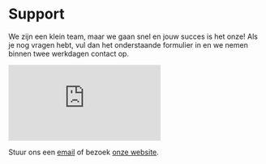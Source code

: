 # Support

We zijn een klein team, maar we gaan snel en jouw succes is het onze! 
Als je nog vragen hebt, vul dan het onderstaande formulier in en we nemen binnen twee werkdagen contact op. 

<div style={{ position: 'relative', width: '100%', height: '700px', marginTop: '20px' }}>
    <iframe
        src="https://share-eu1.hsforms.com/1IKi5Eg2DT3C1BoWQzNQ0Eg2drqet" 
        title="Embedded Form"
        frameborder="0"
        style={{ width: '100%', height: '100%' }}
    ></iframe>
</div>

Stuur ons een [email](mailto:support@alkem.io) of bezoek [onze website](https://welcome.alkem.io/contact).
